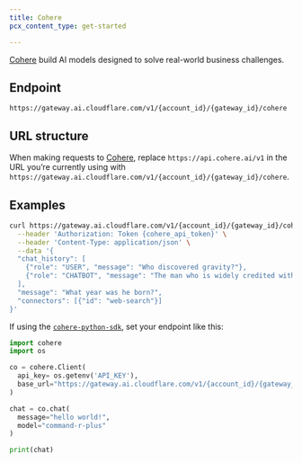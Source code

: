 ```yaml
---
title: Cohere
pcx_content_type: get-started

---
```


[Cohere](https://cohere.com/) build AI models designed to solve real-world business challenges.

## Endpoint

`https://gateway.ai.cloudflare.com/v1/{account_id}/{gateway_id}/cohere`

## URL structure

When making requests to [Cohere](https://cohere.com/), replace `https://api.cohere.ai/v1` in the URL you’re currently using with `https://gateway.ai.cloudflare.com/v1/{account_id}/{gateway_id}/cohere`.

## Examples

```bash title="Request"
curl https://gateway.ai.cloudflare.com/v1/{account_id}/{gateway_id}/cohere/v1/chat \
  --header 'Authorization: Token {cohere_api_token}' \
  --header 'Content-Type: application/json' \
  --data '{
  "chat_history": [
    {"role": "USER", "message": "Who discovered gravity?"},
    {"role": "CHATBOT", "message": "The man who is widely credited with discovering gravity is Sir Isaac Newton"}
  ],
  "message": "What year was he born?",
  "connectors": [{"id": "web-search"}]
}'
```

If using the [`cohere-python-sdk`](https://github.com/cohere-ai/cohere-python), set your endpoint like this:

```python
import cohere
import os

co = cohere.Client(
  api_key= os.getenv('API_KEY'),
  base_url="https://gateway.ai.cloudflare.com/v1/{account_id}/{gateway_id}/cohere/v1",
)

chat = co.chat(
  message="hello world!",
  model="command-r-plus"
)

print(chat)
```
